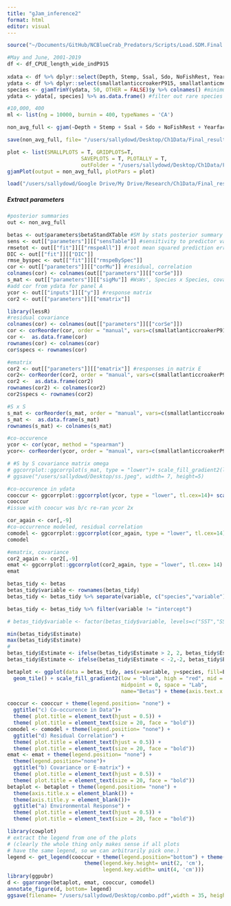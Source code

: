 ```yaml
---
title: "gJam_inference2"
format: html
editor: visual
---
```


```r
source("~/Documents/GitHub/NCBlueCrab_Predators/Scripts/Load.SDM.Final.R")
```

```r
#May and June, 2001-2019
df <- df_CPUE_length_wide_indP915
                                          
xdata <- df %>% dplyr::select(Depth, Stemp, Ssal, Sdo, NoFishRest, Yearfactor)
ydata <- df %>% dplyr::select(smallatlanticcroakerP915, smallatlanticmenhadenP915, blackdrumP915, pinfishP915, reddrumP915, smallsouthernflounderP915, southernkingfishP915, smallspotP915)
species <- gjamTrimY(ydata, 50, OTHER = FALSE)$y %>% colnames() #minimum # of non-zero observations: 50
ydata <- ydata[, species] %>% as.data.frame() #filter out rare species
```

```r
#10,000, 400
ml <- list(ng = 10000, burnin = 400, typeNames = 'CA')

non_avg_full <- gjam(~Depth + Stemp + Ssal + Sdo + NoFishRest + Yearfactor, xdata = xdata, ydata = ydata, modelList = ml)

save(non_avg_full, file= "/users/sallydowd/Desktop/Ch1Data/Final_results/gJam/Inference2/Models/non_avg_full.RData")

plot <- list(SMALLPLOTS = T, GRIDPLOTS=T, 
                        SAVEPLOTS = T, PLOTALLY = T, 
                        outFolder = "/users/sallydowd/Desktop/Ch1Data/Final_results/gJam/Inference2/Plots")
gjamPlot(output = non_avg_full, plotPars = plot)
```

```r
load("/users/sallydowd/Google Drive/My Drive/Research/Ch1Data/Final_results/gJam/Inference2/Models/non_avg_full.RData")
```

##### Extract parameters

```r
#posterior summaries 
out <- non_avg_full

betas <- out$parameters$betaStandXTable #SM by stats posterior summary
sens <- out[["parameters"]][["sensTable"]] #sensitivity to predictor variables
rmsetot <- out[["fit"]][["rmspeAll"]] #root mean squared prediction error all
DIC <- out[["fit"]][["DIC"]]
rmse_byspec <- out[["fit"]][["rmspeBySpec"]]
cor <- out[["parameters"]][["corMu"]] #residual, correlation 
colnames(cor) <- colnames(out[["parameters"]][["corSe"]])
s_mat <- out[["parameters"]][["sigMu"]] #WsWs', Species x Species, covariance matrix
#add cor from ydata for panel A
ycor <- out[["inputs"]][["y"]] #response matrix 
cor2 <- out[["parameters"]][["ematrix"]]
```

```r
library(lessR)
#residual covariance
colnames(cor) <- colnames(out[["parameters"]][["corSe"]])
cor <- corReorder(cor, order = "manual", vars=c(smallatlanticcroakerP915, smallatlanticmenhadenP915, pinfishP915, smallsouthernflounderP915, smallspotP915, reddrumP915, southernkingfishP915, blackdrumP915))
cor <-  as.data.frame(cor)
rownames(cor) <- colnames(cor)
cor$specs <- rownames(cor)

#ematrix
cor2 <- out[["parameters"]][["ematrix"]] #responses in matrix E 
cor2<- corReorder(cor2, order = "manual", vars=c(smallatlanticcroakerP915, smallatlanticmenhadenP915, pinfishP915, smallsouthernflounderP915, smallspotP915, reddrumP915, southernkingfishP915, blackdrumP915))
cor2 <-  as.data.frame(cor2)
rownames(cor2) <- colnames(cor2)
cor2$specs <- rownames(cor2)

#S x S 
s_mat <- corReorder(s_mat, order = "manual", vars=c(smallatlanticcroakerP915, smallatlanticmenhadenP915, pinfishP915, smallsouthernflounderP915, smallspotP915, reddrumP915, southernkingfishP915, blackdrumP915))
s_mat <-  as.data.frame(s_mat)
rownames(s_mat) <- colnames(s_mat)

#co-occurence
ycor <- cor(ycor, method = "spearman")
ycor<- corReorder(ycor, order = "manual", vars=c(smallatlanticcroakerP915, smallatlanticmenhadenP915, pinfishP915, smallsouthernflounderP915, smallspotP915, reddrumP915, southernkingfishP915, blackdrumP915))
```

```r
# #S by S covariance matrix omega 
# ggcorrplot::ggcorrplot(s_mat, type = "lower")+ scale_fill_gradient2(low = "blue", mid = "white", high = "red", breaks=c(0), limit=c(-10, 10)) + theme(axis.text.x = element_text(angle = 90, vjust = 1, hjust = 1))+ scale_x_discrete(breaks = NULL)
# ggsave("/users/sallydowd/Desktop/ss.jpeg", width= 7, height=5)

#co-occurence in ydata
cooccur <- ggcorrplot::ggcorrplot(ycor, type = "lower", tl.cex=14)+ scale_fill_gradient2(low = "blue", mid = "white", high = "red", breaks=c(0), limit=c(-1, 1))+ theme(axis.text.x = element_text(angle = 90, vjust = 1, hjust = 1), panel.grid.major.x = element_blank())
cooccur
#issue with coocur was b/c re-ran ycor 2x

cor_again <- cor[,-9]
#co-occurrence modeled, residual correlation 
comodel <- ggcorrplot::ggcorrplot(cor_again, type = "lower", tl.cex=14)+ scale_fill_gradient2(low = "blue", mid = "white", high = "red", breaks=c(0), limit=c(-1, 1))+ theme(axis.text.x = element_text(angle = 90, vjust = 1, hjust = 1), panel.grid.major.x = element_blank())
comodel

#ematrix, covariance 
cor2_again <- cor2[,-9]
emat <- ggcorrplot::ggcorrplot(cor2_again, type = "lower", tl.cex= 14) + scale_fill_gradient2(low = "blue", mid = "white", high = "red", breaks=c(0), limit= c(-1,1))+ theme(axis.text.x = element_text(angle = 90, vjust = 1, hjust = 1), panel.grid.major.x = element_blank())
emat 
```

```r
betas_tidy <- betas
betas_tidy$variable <- rownames(betas_tidy)
betas_tidy <- betas_tidy %>% separate(variable, c("species","variable"), sep = "([_])")

betas_tidy <- betas_tidy %>% filter(variable != "intercept")

# betas_tidy$variable <- factor(betas_tidy$variable, levels=c("SST","SSAL"))

min(betas_tidy$Estimate)
max(betas_tidy$Estimate)
#
betas_tidy$Estimate <- ifelse(betas_tidy$Estimate > 2, 2, betas_tidy$Estimate)
betas_tidy$Estimate <- ifelse(betas_tidy$Estimate < -2,-2, betas_tidy$Estimate)

betaplot <- ggplot(data = betas_tidy, aes(x=variable, y=species, fill=Estimate)) +
  geom_tile() + scale_fill_gradient2(low = "blue", high = "red", mid = "white",
                                     midpoint = 0, space = "Lab",
                                     name="Betas") + theme(axis.text.x = element_text(angle = 90, size = 14, vjust = 1, hjust = 1), axis.text.y = element_text(size = 14))

cooccur <- cooccur + theme(legend.position= "none") + 
  ggtitle("c) Co-occurence in Data")+
  theme( plot.title = element_text(hjust = 0.5)) +
  theme( plot.title = element_text(size = 20, face = "bold"))
comodel <- comodel + theme(legend.position= "none") + 
  ggtitle("d) Residual Correlation") +
  theme( plot.title = element_text(hjust = 0.5)) +
  theme( plot.title = element_text(size = 20, face = "bold"))
emat <- emat + theme(legend.position= "none") + 
  theme(legend.position="none")+
  ggtitle("b) Covariance or E-matrix") +
  theme( plot.title = element_text(hjust = 0.5)) +
  theme( plot.title = element_text(size = 20, face = "bold"))
betaplot <- betaplot + theme(legend.position= "none") + 
  theme(axis.title.x = element_blank()) +
  theme(axis.title.y = element_blank())+
  ggtitle("a) Environmental Response") +
  theme( plot.title = element_text(hjust = 0.5)) +
  theme( plot.title = element_text(size = 20, face = "bold"))

library(cowplot)
# extract the legend from one of the plots
# (clearly the whole thing only makes sense if all plots
# have the same legend, so we can arbitrarily pick one.)
legend <- get_legend(cooccur + theme(legend.position="bottom") + theme(legend.title = element_blank(), legend.text = element_blank()) +
                         theme(legend.key.height= unit(2, 'cm'),
                               legend.key.width= unit(4, 'cm')))
library(ggpubr)
d <- ggarrange(betaplot, emat, cooccur, comodel)
annotate_figure(d, bottom= legend)
ggsave(filename= "/users/sallydowd/Desktop/combo.pdf",width = 35, height=30, units=c("cm"), dpi=500)
```
